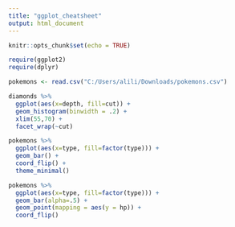 ```yaml
---
title: "ggplot_cheatsheet"
output: html_document
---
```


```r
knitr::opts_chunk$set(echo = TRUE)
```


```r
require(ggplot2)
require(dplyr)

pokemons <- read.csv("C:/Users/alili/Downloads/pokemons.csv")
```

```r
diamonds %>%
  ggplot(aes(x=depth, fill=cut)) + 
  geom_histogram(binwidth = .2) +
  xlim(55,70) + 
  facet_wrap(~cut)
```

```r
pokemons %>%
  ggplot(aes(x=type, fill=factor(type))) + 
  geom_bar() + 
  coord_flip() + 
  theme_minimal()
```

```r
pokemons %>%
  ggplot(aes(x=type, fill=factor(type))) +
  geom_bar(alpha=.5) + 
  geom_point(mapping = aes(y = hp)) +
  coord_flip()
```

